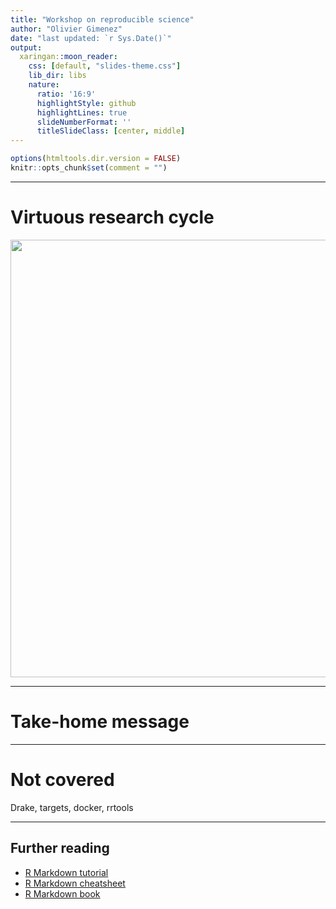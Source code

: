 ```yaml
---
title: "Workshop on reproducible science"
author: "Olivier Gimenez"
date: "last updated: `r Sys.Date()`"
output:
  xaringan::moon_reader:
    css: [default, "slides-theme.css"]
    lib_dir: libs
    nature:
      ratio: '16:9'
      highlightStyle: github
      highlightLines: true
      slideNumberFormat: ''
      titleSlideClass: [center, middle]
---
```


```r
options(htmltools.dir.version = FALSE)
knitr::opts_chunk$set(comment = "")
```

---

# Virtuous research cycle

<center>

<img src="assets/researchcycle.jpg" width="700px" />

</center>


---

# Take-home message

--- 

# Not covered

Drake, targets, docker, rrtools


---

## Further reading

- [R Markdown tutorial](https://rmarkdown.rstudio.com/lesson-2.html)
- [R Markdown cheatsheet](https://github.com/rstudio/cheatsheets/raw/master/rmarkdown-2.0.pdf)
- [R Markdown book](https://bookdown.org/yihui/rmarkdown/)
